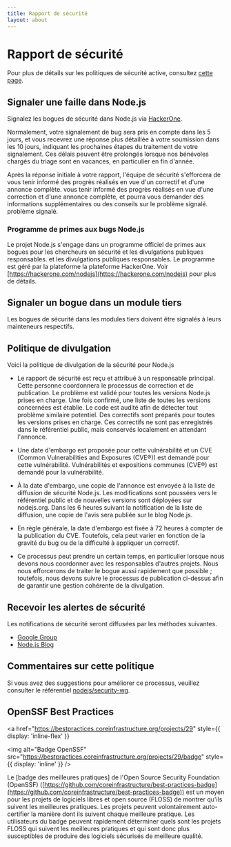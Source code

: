 ```yaml
---
title: Rapport de sécurité
layout: about
---
```


# Rapport de sécurité

Pour plus de détails sur les politiques de sécurité active, consultez [cette page](https://github.com/nodejs/node/security/policy).

## Signaler une faille dans Node.js

Signalez les bogues de sécurité dans Node.js via [HackerOne](https://hackerone.com/nodejs).

Normalement, votre signalement de bug sera pris en compte dans les 5 jours, et vous recevrez
une réponse plus détaillée à votre soumission dans les 10 jours, indiquant les
prochaines étapes du traitement de votre signalement. Ces délais peuvent être prolongés lorsque
nos bénévoles chargés du triage sont en vacances, en particulier en fin d'année.

Après la réponse initiale à votre rapport, l'équipe de sécurité s'efforcera de vous tenir informé des progrès réalisés en vue d'un correctif et d'une annonce complète.
vous tenir informé des progrès réalisés en vue d'une correction et d'une annonce complète,
et pourra vous demander des informations supplémentaires ou des conseils sur le problème signalé.
problème signalé.

### Programme de primes aux bugs Node.js

Le projet Node.js s'engage dans un programme officiel de primes aux bogues pour les chercheurs en sécurité et les divulgations publiques responsables.
et les divulgations publiques responsables. Le programme est géré par la plateforme
la plateforme HackerOne. Voir [https://hackerone.com/nodejs](https://hackerone.com/nodejs) pour plus de détails.

## Signaler un bogue dans un module tiers

Les bogues de sécurité dans les modules tiers doivent être signalés à leurs mainteneurs respectifs.

## Politique de divulgation

Voici la politique de divulgation de la sécurité pour Node.js

- Le rapport de sécurité est reçu et attribué à un responsable principal. Cette
  personne coordonnera le processus de correction et de publication. Le problème est validé
  pour toutes les versions Node.js prises en charge. Une fois confirmé, une liste de toutes les versions concernées
  est établie. Le code est audité afin de détecter tout problème similaire potentiel.
  Des correctifs sont préparés pour toutes les versions prises en charge.
  Ces correctifs ne sont pas enregistrés dans le référentiel public, mais conservés localement
  en attendant l'annonce.

- Une date d'embargo est proposée pour cette vulnérabilité et un CVE (Common Vulnerabilities and Exposures (CVE®)) est demandé pour cette vulnérabilité.
  Vulnérabilités et expositions communes (CVE®) est demandé pour la vulnérabilité.

- À la date d'embargo, une copie de l'annonce est envoyée à la liste de diffusion de sécurité Node.js.
  Les modifications sont poussées vers le référentiel public et de nouvelles
  versions sont déployées sur nodejs.org. Dans les 6 heures suivant la notification de la liste de diffusion, une copie de l'avis sera publiée sur le blog Node.js.

- En règle générale, la date d'embargo est fixée à 72 heures à compter de la publication du CVE.
  Toutefois, cela peut varier en fonction de la gravité du bug ou de la difficulté à appliquer un correctif.

- Ce processus peut prendre un certain temps, en particulier lorsque nous devons nous coordonner avec les responsables d'autres projets. Nous nous efforcerons de traiter le bogue aussi rapidement que possible ; toutefois, nous devons suivre le processus de publication ci-dessus afin de garantir une gestion cohérente de la divulgation.

## Recevoir les alertes de sécurité

Les notifications de sécurité seront diffusées par les méthodes suivantes.

- [Google Group](https://groups.google.com/group/nodejs-sec)
- [Node.js Blog](/blog)

## Commentaires sur cette politique

Si vous avez des suggestions pour améliorer ce processus, veuillez consulter
le référentiel [nodejs/security-wg](https://github.com/nodejs/security-wg).

## OpenSSF Best Practices

<a
  href="https://bestpractices.coreinfrastructure.org/projects/29"
  style={{ display: 'inline-flex' }}
>
  <img
    alt="Badge OpenSSF"
    src="https://bestpractices.coreinfrastructure.org/projects/29/badge"
    style={{ display: 'inline' }}
  />
</a>

Le \[badge des meilleures pratiques] de l'Open Source Security Foundation (OpenSSF) ([https://github.com/coreinfrastructure/best-practices-badge](https://github.com/coreinfrastructure/best-practices-badge)) est un moyen pour les projets de logiciels libres et open source (FLOSS) de montrer qu'ils suivent les meilleures pratiques. Les projets peuvent volontairement auto-certifier la manière dont ils suivent chaque meilleure pratique. Les utilisateurs du badge peuvent rapidement déterminer quels sont les projets FLOSS qui suivent les meilleures pratiques et qui sont donc plus susceptibles de produire des logiciels sécurisés de meilleure qualité.
